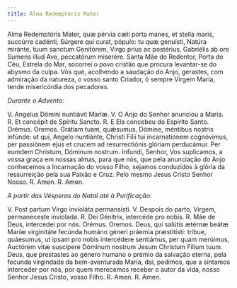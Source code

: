 ```yaml
---
title: Alma Redemptóris Mater
---
```


<div class="grid grid-cols-2 gap-5">
  <span class="text-justify">
    Alma Redemptóris Mater, quæ pérvia cæli porta manes, et stella maris,
    succúrre cadénti, Súrgere qui curat, pópulo: tu quæ genuísti, Natúra
    miránte, tuum sanctum Genitórem, Virgo prius ac postérius, Gabriélis ab ore
    Sumens illud Ave, peccatórum miserére.
  </span>
  <span class="text-justify">
    Santa Mãe do Redentor, Porta do Céu, Estrela do Mar, socorrei o povo cristão
    que procura levantar-se do abysmo da culpa. Vós que, acolhendo a saudação do
    Anjo, gerastes, com admiração da natureza, o vosso santo Criador, ó sempre
    Virgem Maria, tende misericórdia dos pecadores.
  </span>
</div>

<em>Durante o Advento:</em>

<div class="grid grid-cols-2 gap-5">
  <span class="text-justify">V. Angelus Dómini nuntiávit Maríæ.</span>
  <span class="text-justify">V. O Anjo do Senhor anunciou a Maria.</span>
  <span class="text-justify">
    <span class="text-red-500">R.</span> Et concépit de Spíritu Sancto.
  </span>
  <span class="text-justify">
    <span class="text-red-500">R.</span> E Ela concebeu do Espírito Santo.
  </span>
  <span class="text-red-500 text-center">Orémus.</span>
  <span class="text-red-500 text-center">Oremos.</span>
  <span class="text-justify">
    Grátiam tuam, quǽsumus, Dómine, méntibus nostris infúnde: ut qui, Angelo
    nuntiánte, Christi Fílii tui incarnatiónem cognóvimus, per passiónem ejus et
    crucem ad resurrectiónis glóriam perducámur. Per eumdem Christum, Dóminum
    nostrum.
  </span>
  <span class="text-justify">
    Infundi, Senhor, Vos suplicamos, a vossa graça em nossas almas, para que
    nós, que pela anunciação do Anjo conhecemos a Incarnação do vosso Filho,
    sejamos conduzidos à glória da ressurreição pela sua Paixão e Cruz. Pelo
    mesmo Jesus Cristo Senhor Nosso.
  </span>
  <span class="text-justify">
    <span class="text-red-500">R.</span> Amen.
  </span>
  <span class="text-justify">
    <span class="text-red-500">R.</span> Amen.
  </span>
</div>

<em>A partir das Vésperas do Natal até à Purificação:</em>

<div class="grid grid-cols-2 gap-5">
  <span class="text-justify">V. Post partum Virgo invioláta permansísti.</span>
  <span class="text-justify">
    V. Despois do parto, Virgem, permaneceste inviolada.
  </span>
  <span class="text-justify">
    <span class="text-red-500">R.</span> Dei Génitrix, intercéde pro nobis.
  </span>
  <span class="text-justify">
    <span class="text-red-500">R.</span> Mãe de Deus, intercedei por nós.
  </span>
  <span class="text-red-500 text-center">Orémus.</span>
  <span class="text-red-500 text-center">Oremos.</span>
  <span class="text-justify">
    Deus, qui salútis ætérnæ beátæ Maríæ virginitáte fecúnda humáno géneri
    práemia præstitísti: tríbue, quáesumus, ut ipsam pro nobis intercédere
    sentiámus, per quam merúimus, Auctórem vitæ suscípere Dóminum nostrum Jesum
    Christum Fílium tuum.
  </span>
  <span class="text-justify">
    Deus, que prestastes ao género humano o prémio da salvação eterna, pela
    fecunda virgindade da bem-aventurada Maria, dai, pedimos, que a sintamos
    interceder por nós, por quem merecemos receber o autor da vida, nosso Senhor
    Jesus Cristo, vosso Filho.
  </span>
  <span class="text-justify">
    <span class="text-red-500">R.</span> Amen.
  </span>
  <span class="text-justify">
    <span class="text-red-500">R.</span> Amen.
  </span>
</div>
